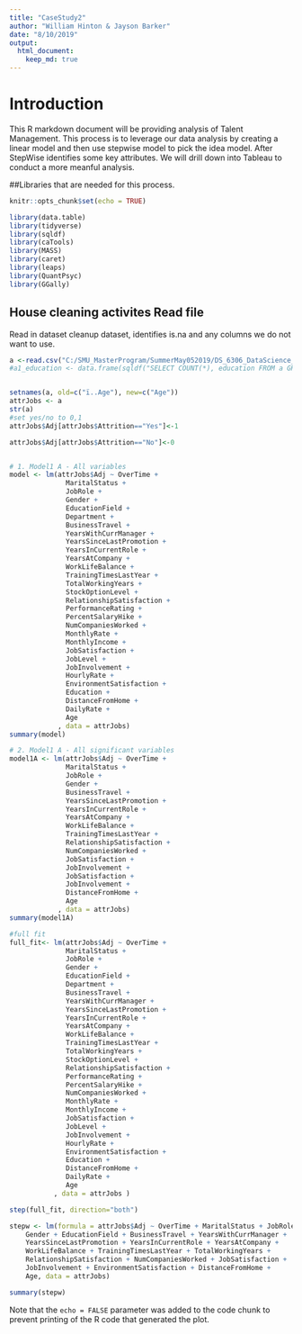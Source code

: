 ---
title: "CaseStudy2"
author: "William Hinton & Jayson Barker"
date: "8/10/2019"
output: 
  html_document: 
    keep_md: true
---
# Introduction 
This R markdown document will be providing analysis of Talent Management. This process is to leverage our data analysis by creating a linear model and then use stepwise model to pick the idea model. After StepWise identifies some key attributes. We will drill down into Tableau to conduct a more meanful analysis. 

##Libraries that are needed for this process.
```{r ,INCLUDE=FALSE}
knitr::opts_chunk$set(echo = TRUE)

library(data.table)
library(tidyverse)
library(sqldf)
library(caTools)
library(MASS)
library(caret)
library(leaps)
library(QuantPsyc)
library(GGally)
```
## House cleaning activites Read file
 Read in dataset cleanup dataset, identifies is.na and any columns we do not want to use.
```{r echo=TRUE}
a <-read.csv("C:/SMU_MasterProgram/SummerMay052019/DS_6306_DataScience_402/CaseStudy2/CaseStudy2_2_2/TalentManagement.csv", sep =",", header = TRUE)
#a1_education <- data.frame(sqldf("SELECT COUNT(*), education FROM a GROUP BY education"))  # count of education by state


setnames(a, old=c("ï..Age"), new=c("Age"))
attrJobs <- a
str(a)
#set yes/no to 0,1
attrJobs$Adj[attrJobs$Attrition=="Yes"]<-1  

attrJobs$Adj[attrJobs$Attrition=="No"]<-0


# 1. Model1 A - All variables
model <- lm(attrJobs$Adj ~ OverTime + 
              MaritalStatus + 
              JobRole + 
              Gender + 
              EducationField +
              Department + 
              BusinessTravel + 
              YearsWithCurrManager +
              YearsSinceLastPromotion +
              YearsInCurrentRole + 
              YearsAtCompany + 
              WorkLifeBalance + 
              TrainingTimesLastYear +
              TotalWorkingYears + 
              StockOptionLevel + 
              RelationshipSatisfaction + 
              PerformanceRating +
              PercentSalaryHike + 
              NumCompaniesWorked + 
              MonthlyRate + 
              MonthlyIncome + 
              JobSatisfaction +
              JobLevel + 
              JobInvolvement + 
              HourlyRate + 
              EnvironmentSatisfaction + 
              Education + 
              DistanceFromHome +
              DailyRate +
              Age
            , data = attrJobs)
summary(model)

# 2. Model1 A - All significant variables
model1A <- lm(attrJobs$Adj ~ OverTime + 
              MaritalStatus + 
              JobRole + 
              Gender + 
              BusinessTravel + 
              YearsSinceLastPromotion +
              YearsInCurrentRole + 
              YearsAtCompany +               
              WorkLifeBalance + 
              TrainingTimesLastYear +
              RelationshipSatisfaction +               
              NumCompaniesWorked +               
              JobSatisfaction +              
              JobInvolvement + 
              JobSatisfaction +
              JobInvolvement +               
              DistanceFromHome +              
              Age
            , data = attrJobs)
summary(model1A)

#full fit
full_fit<- lm(attrJobs$Adj ~ OverTime + 
              MaritalStatus + 
              JobRole + 
              Gender + 
              EducationField +
              Department + 
              BusinessTravel + 
              YearsWithCurrManager +
              YearsSinceLastPromotion +
              YearsInCurrentRole + 
              YearsAtCompany + 
              WorkLifeBalance + 
              TrainingTimesLastYear +
              TotalWorkingYears + 
              StockOptionLevel + 
              RelationshipSatisfaction + 
              PerformanceRating +
              PercentSalaryHike + 
              NumCompaniesWorked + 
              MonthlyRate + 
              MonthlyIncome + 
              JobSatisfaction +
              JobLevel + 
              JobInvolvement + 
              HourlyRate + 
              EnvironmentSatisfaction + 
              Education + 
              DistanceFromHome +
              DailyRate +
              Age 
           , data = attrJobs )

step(full_fit, direction="both")

stepw <- lm(formula = attrJobs$Adj ~ OverTime + MaritalStatus + JobRole + 
    Gender + EducationField + BusinessTravel + YearsWithCurrManager + 
    YearsSinceLastPromotion + YearsInCurrentRole + YearsAtCompany + 
    WorkLifeBalance + TrainingTimesLastYear + TotalWorkingYears + 
    RelationshipSatisfaction + NumCompaniesWorked + JobSatisfaction + 
    JobInvolvement + EnvironmentSatisfaction + DistanceFromHome + 
    Age, data = attrJobs)

summary(stepw)

```

Note that the `echo = FALSE` parameter was added to the code chunk to prevent printing of the R code that generated the plot.
